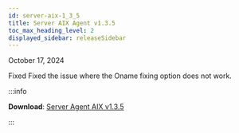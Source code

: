 ```yaml
---
id: server-aix-1_3_5
title: Server AIX Agent v1.3.5
toc_max_heading_level: 2
displayed_sidebar: releaseSidebar
---
```


October 17, 2024

<Status priority='1'>Fixed</Status> Fixed the issue where the Oname fixing option does not work.

:::info 

**Download**: [Server Agent AIX v1.3.5](https://repo.whatap.io.s3-ap-northeast-2.amazonaws.com/aix/noarch/whatap-infra-1.2-7.aix6.1.noarch.rpm)

:::

